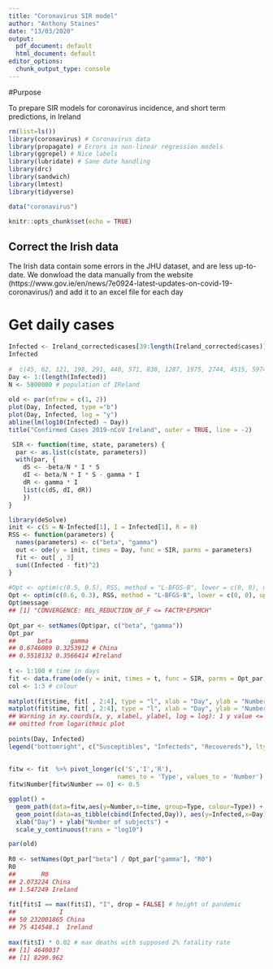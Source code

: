 ```yaml
---
title: "Coronavirus SIR model"
author: "Anthony Staines"
date: "13/03/2020"
output:
  pdf_document: default
  html_document: default
editor_options:
  chunk_output_type: console
---
```


#Purpose

To prepare SIR models for coronavirus incidence, and short term predictions, in Ireland

```r
rm(list=ls())
library(coronavirus) # Coronavirus data
library(propagate) # Errors in non-linear regression models
library(ggrepel) # Nice labels
library(lubridate) # Sane date handling
library(drc)
library(sandwich)
library(lmtest)
library(tidyverse)

data("coronavirus")

knitr::opts_chunk$set(echo = TRUE)
```

## Correct the Irish data
The Irish data contain some errors in the JHU dataset, and are less up-to-date. We donwload the data manually from the website (https://www.gov.ie/en/news/7e0924-latest-updates-on-covid-19-coronavirus/) and add it to an excel file for each day


# Get daily cases

```r
Infected <- Ireland_corrected$cases[39:length(Ireland_corrected$cases)] # Lastest figures
Infected
  
#  c(45, 62, 121, 198, 291, 440, 571, 830, 1287, 1975, 2744, 4515, 5974, 7711, 9692, 11791, 14380, 17205, 20440)
Day <- 1:(length(Infected))
N <- 5800000 # population of IReland
 
old <- par(mfrow = c(1, 2))
plot(Day, Infected, type ="b")
plot(Day, Infected, log = "y")
abline(lm(log10(Infected) ~ Day))
title("Confirmed Cases 2019-nCoV Ireland", outer = TRUE, line = -2)

 SIR <- function(time, state, parameters) {
  par <- as.list(c(state, parameters))
  with(par, {
    dS <- -beta/N * I * S
    dI <- beta/N * I * S - gamma * I
    dR <- gamma * I
    list(c(dS, dI, dR))
    })
}

library(deSolve)
init <- c(S = N-Infected[1], I = Infected[1], R = 0)
RSS <- function(parameters) {
  names(parameters) <- c("beta", "gamma")
  out <- ode(y = init, times = Day, func = SIR, parms = parameters)
  fit <- out[ , 3]
  sum((Infected - fit)^2)
}
 
#Opt <- optim(c(0.5, 0.5), RSS, method = "L-BFGS-B", lower = c(0, 0), upper = c(1, 1)) # optimize with some sensible conditions
Opt <- optim(c(0.6, 0.3), RSS, method = "L-BFGS-B", lower = c(0, 0), upper = c(1, 1)) # optimize with some sensible conditions
Opt$message
## [1] "CONVERGENCE: REL_REDUCTION_OF_F <= FACTR*EPSMCH"
 
Opt_par <- setNames(Opt$par, c("beta", "gamma"))
Opt_par
##      beta     gamma 
## 0.6746089 0.3253912 # China
## 0.5518132 0.3566414 #Ireland
 
t <- 1:100 # time in days
fit <- data.frame(ode(y = init, times = t, func = SIR, parms = Opt_par))
col <- 1:3 # colour
 
matplot(fit$time, fit[ , 2:4], type = "l", xlab = "Day", ylab = "Number of subjects", lwd = 2, lty = 1, col = col)
matplot(fit$time, fit[ , 2:4], type = "l", xlab = "Day", ylab = "Number of subjects", lwd = 2, lty = 1, col = col, log = "y")
## Warning in xy.coords(x, y, xlabel, ylabel, log = log): 1 y value <= 0
## omitted from logarithmic plot
 
points(Day, Infected)
legend("bottomright", c("Susceptibles", "Infecteds", "Recovereds"), lty = 1, lwd = 2, col = col, inset = 0.05)  
  
 
fitw <- fit  %>% pivot_longer(c('S','I','R'),
                              names_to = 'Type', values_to = 'Number')
fitw$Number[fitw$Number == 0] <- 0.5 

ggplot() +
  geom_path(data=fitw,aes(y=Number,x=time, group=Type, colour=Type)) +
  geom_point(data=as_tibble(cbind(Infected,Day)), aes(y=Infected,x=Day)) +
  xlab("Day") + ylab("Number of subjects") +
  scale_y_continuous(trans = "log10")

par(old)
 
R0 <- setNames(Opt_par["beta"] / Opt_par["gamma"], "R0")
R0
##       R0 
## 2.073224 China
## 1.547249 Ireland
 
fit[fit$I == max(fit$I), "I", drop = FALSE] # height of pandemic
##            I
## 50 232001865 China
## 75 414548.1  Ireland
 
max(fit$I) * 0.02 # max deaths with supposed 2% fatality rate
## [1] 4640037
## [1] 8290.962

```
